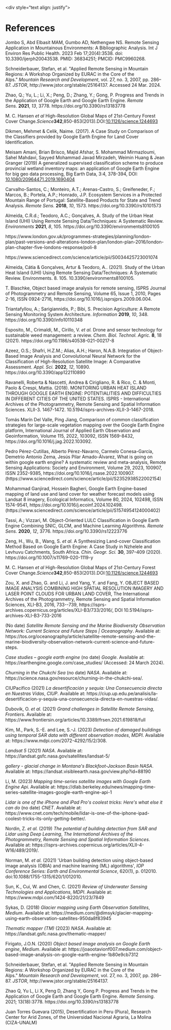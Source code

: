 \<div style="text align: justify"\>

# References {.unnumbered}

Jombo S, Abd Elbasit MAM, Gumbo AD, Nethengwe NS. Remote Sensing Application in Mountainous Environments: A Bibliographic Analysis. Int J Environ Res Public Health. 2023 Feb 17;20(4):3538. doi: 10.3390/ijerph20043538. PMID: 36834251; PMCID: PMC9960268.

Schneiderbauer, Stefan, et al. \"Applied Remote Sensing in Mountain Regions: A Workshop Organized by EURAC in the Core of the Alps.\" *Mountain Research and Development*, vol. 27, no. 3, 2007, pp. 286--87. *JSTOR*, http://www.jstor.org/stable/25164137. Accessed 24 Mar. 2024.

Zhao, Q.; Yu, L.; Li, X.; Peng, D.; Zhang, Y.; Gong, P. Progress and Trends in the Application of Google Earth and Google Earth Engine. *Remote Sens.* **2021**, *13*, 3778. https://doi.org/10.3390/rs13183778

M. C. Hansen *et al* High-Resolution Global Maps of 21st-Century Forest Cover Change.*Science***342**,850-853(2013).DOI:[10.1126/science.1244693](https://doi.org/10.1126/science.1244693)

Dikmen, Mehmet & Celik, Naime. (2017). A Case Study on Comparison of the Classifiers provided by Google Earth Engine for Land Cover Identification.

Meisam Amani, Brian Brisco, Majid Afshar, S. Mohammad Mirmazloumi, Sahel Mahdavi, Sayyed Mohammad Javad Mirzadeh, Weimin Huang & Jean Granger (2019) A generalized supervised classification scheme to produce provincial wetland inventory maps: an application of Google Earth Engine for big geo data processing, Big Earth Data, 3:4, 378-394, DOI: [10.1080/20964471.2019.1690404](https://doi.org/10.1080/20964471.2019.1690404)

Carvalho-Santos, C.; Monteiro, A.T.; Arenas-Castro, S.; Greifeneder, F.; Marcos, B.; Portela, A.P.; Honrado, J.P. Ecosystem Services in a Protected Mountain Range of Portugal: Satellite-Based Products for State and Trend Analysis. *Remote Sens.* **2018**, *10*, 1573. https://doi.org/10.3390/rs10101573

Almeida, C.R.d.; Teodoro, A.C.; Gonçalves, A. Study of the Urban Heat Island (UHI) Using Remote Sensing Data/Techniques: A Systematic Review. *Environments* **2021**, *8*, 105. https://doi.org/10.3390/environments8100105

https://www.london.gov.uk/programmes-strategies/planning/london-plan/past-versions-and-alterations-london-plan/london-plan-2016/london-plan-chapter-five-londons-response/poli-8

https://www.sciencedirect.com/science/article/pii/S0034425723001074

Almeida, Cátia & Gonçalves, Artur & Teodoro, A.. (2021). Study of the Urban Heat Island (UHI) Using Remote Sensing Data/Techniques: A Systematic Review. Environments. 8. 105. 10.3390/environments8100105.

T. Blaschke, Object based image analysis for remote sensing, ISPRS Journal of Photogrammetry and Remote Sensing, Volume 65, Issue 1, 2010, Pages 2-16, ISSN 0924-2716, https://doi.org/10.1016/j.isprsjprs.2009.06.004.

Triantafyllou, A.; Sarigiannidis, P.; Bibi, S. Precision Agriculture: A Remote Sensing Monitoring System Architecture. *Information* **2019**, *10*, 348. https://doi.org/10.3390/info10110348

Esposito, M., Crimaldi, M., Cirillo, V. *et al.* Drone and sensor technology for sustainable weed management: a review. *Chem. Biol. Technol. Agric.* **8**, 18 (2021). https://doi.org/10.1186/s40538-021-00217-8

Azeez, O.S.; Shafri, H.Z.M.; Alias, A.H.; Haron, N.A.B. Integration of Object-Based Image Analysis and Convolutional Neural Network for the Classification of High-Resolution Satellite Image: A Comparative Assessment. *Appl. Sci.* **2022**, *12*, 10890. https://doi.org/10.3390/app122110890

Ravanelli, Roberta & Nascetti, Andrea & Cirigliano, R. & Rico, C. & Monti, Paolo & Crespi, Mattia. (2018). MONITORING URBAN HEAT ISLAND THROUGH GOOGLE EARTH ENGINE: POTENTIALITIES AND DIFFICULTIES IN DIFFERENT CITIES OF THE UNITED STATES. ISPRS - International Archives of the Photogrammetry, Remote Sensing and Spatial Information Sciences. XLII-3. 1467-1472. 10.5194/isprs-archives-XLII-3-1467-2018.

Tomás Marín Del Valle, Ping Jiang, Comparison of common classification strategies for large-scale vegetation mapping over the Google Earth Engine platform, International Journal of Applied Earth Observation and Geoinformation, Volume 115, 2022, 103092, ISSN 1569-8432, https://doi.org/10.1016/j.jag.2022.103092.

Pedro Pérez-Cutillas, Alberto Pérez-Navarro, Carmelo Conesa-García, Demetrio Antonio Zema, Jesús Pilar Amado-Álvarez, What is going on within google earth engine? A systematic review and meta-analysis, Remote Sensing Applications: Society and Environment, Volume 29, 2023, 100907, ISSN 2352-9385, https://doi.org/10.1016/j.rsase.2022.100907. (https://www.sciencedirect.com/science/article/pii/S2352938522002154)

Mohammad Ganjirad, Hossein Bagheri, Google Earth Engine-based mapping of land use and land cover for weather forecast models using Landsat 8 imagery, Ecological Informatics, Volume 80, 2024, 102498, ISSN 1574-9541, https://doi.org/10.1016/j.ecoinf.2024.102498. (https://www.sciencedirect.com/science/article/pii/S1574954124000402)

Tassi, A.; Vizzari, M. Object-Oriented LULC Classification in Google Earth Engine Combining SNIC, GLCM, and Machine Learning Algorithms. *Remote Sens.* **2020**, *12*, 3776. https://doi.org/10.3390/rs12223776

Zeng, H., Wu, B., Wang, S. *et al.* A Synthesizing Land-cover Classification Method Based on Google Earth Engine: A Case Study in Nzhelele and Levhuvu Catchments, South Africa. *Chin. Geogr. Sci.* **30**, 397--409 (2020). https://doi.org/10.1007/s11769-020-1119-y

M. C. Hansen *et al* High-Resolution Global Maps of 21st-Century Forest Cover Change.*Science***342**,850-853(2013).DOI:[10.1126/science.1244693](https://doi.org/10.1126/science.1244693)

Zou, X. and Zhao, G. and Li, J. and Yang, Y. and Fang, Y. OBJECT BASED IMAGE ANALYSIS COMBINING HIGH SPATIAL RESOLUTION IMAGERY AND LASER POINT CLOUDS FOR URBAN LAND COVER, The International Archives of the Photogrammetry, Remote Sensing and Spatial Information Sciences, XLI-B3, 2016, 733\--739, https://isprs-archives.copernicus.org/articles/XLI-B3/733/2016/, DOI 10.5194/isprs-archives-XLI-B3-733-2016

(No date) *Satellite Remote Sensing and the Marine Biodiversity Observation Network: Current Science and Future Steps \| Oceanography*. Available at: https://tos.org/oceanography/article/satellite-remote-sensing-and-the-marine-biodiversity-observation-network-current-science-and-future-steps.

*Case studies -- google earth engine* (no date) *Google*. Available at: https://earthengine.google.com/case_studies/ (Accessed: 24 March 2024).

*Churning in the Chukchi Sea* (no date) *NASA*. Available at: https://science.nasa.gov/resource/churning-in-the-chukchi-sea/.

CIUPacifico (2021) *La desertificación y sequía: Una Consecuencia directa en Nuestras Vidas*, *CIUP*. Available at: https://ciup.up.edu.pe/analisis/la-desertificacion-y-sequia-una-consecuencia-directa-en-nuestras-vidas/.

Dubovik, O. *et al.* (2021) *Grand challenges in Satellite Remote Sensing*, *Frontiers*. Available at: https://www.frontiersin.org/articles/10.3389/frsen.2021.619818/full

Kim, M., Park, S.-E. and Lee, S.-J. (2023) *Detection of damaged buildings using temporal SAR data with different observation modes*, *MDPI*. Available at: https://www.mdpi.com/2072-4292/15/2/308.

*Landsat 5* (2021) *NASA*. Available at: https://landsat.gsfc.nasa.gov/satellites/landsat-5/

*gallery - glacial change in Montana\'s Blackfoot-Jackson Basin* *NASA*. Available at: https://landsat.visibleearth.nasa.gov/view.php?id=88190

Li, M. (2023) *Mapping time-series satellite images with Google Earth Engine Api*. Available at: https://dlab.berkeley.edu/news/mapping-time-series-satellite-images-google-earth-engine-api-1

*Lidar is one of the iPhone and iPad Pro\'s coolest tricks: Here\'s what else it can do* (no date) *CNET*. Available at: https://www.cnet.com/tech/mobile/lidar-is-one-of-the-iphone-ipad-coolest-tricks-its-only-getting-better/.

Nordin, Z. *et al.* (2019) *The potential of building detection from SAR and Lidar using Deep Learning*, *The International Archives of the Photogrammetry, Remote Sensing and Spatial Information Sciences*. Available at: https://isprs-archives.copernicus.org/articles/XLII-4-W16/489/2019/.

Norman, M. *et al.* (2021) \'Urban building detection using object-based image analysis (OBIA) and machine learning (ML) algorithms\', *IOP Conference Series: Earth and Environmental Science*, 620(1), p. 012010. doi:10.1088/1755-1315/620/1/012010.

Sun, K., Cui, W. and Chen, C. (2021) *Review of Underwater Sensing Technologies and Applications*, *MDPI*. Available at: https://www.mdpi.com/1424-8220/21/23/7849

Sykas, D. (2018) *Glacier mapping using Earth Observation Satellites*, *Medium*. Available at: https://medium.com/\@dimsyk/glacier-mapping-using-earth-observation-satellites-950da8f83945

*Thematic mapper (TM)* (2023) *NASA*. Available at: https://landsat.gsfc.nasa.gov/thematic-mapper/

Firigato, J.O.N. (2020) *Object based image analysis on Google Earth engine*, *Medium*. Available at: https://joaootavionf007.medium.com/object-based-image-analysis-on-google-earth-engine-1b80e9cb7312

Schneiderbauer, Stefan, et al. \"Applied Remote Sensing in Mountain Regions: A Workshop Organized by EURAC in the Core of the Alps.\" *Mountain Research and Development*, vol. 27, no. 3, 2007, pp. 286--87. *JSTOR*, http://www.jstor.org/stable/25164137.

Zhao Q, Yu L, Li X, Peng D, Zhang Y, Gong P. Progress and Trends in the Application of Google Earth and Google Earth Engine. *Remote Sensing*. 2021; 13(18):3778. https://doi.org/10.3390/rs13183778

Juan Torres Guevara (2015), Desertification in Peru (Piura), Research Center for Arid Zones, of the Universidad Nacional Agraria, La Molina (CIZA-UNALM)
